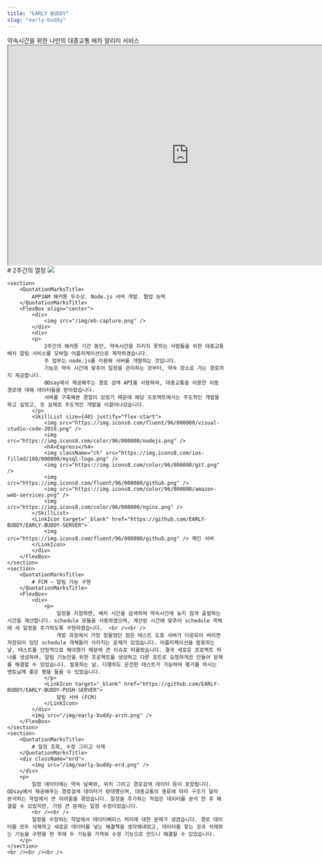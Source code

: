 ```yaml
---
title: "EARLY BUDDY"
slug: "early-buddy"
---
```


<div className="early-buddy">
    <section>
        <QuotationMarksTitle>
            약속시간을 위한 나만의 대중교통 배차 알리미 서비스
        </QuotationMarksTitle>
        <iframe width="840" height="510" src="https://youtube.com/embed/AxuGlkMUapA?autoplay=1"> </iframe>
    </section>
    <section>
        <QuotationMarksTitle>
            # 2주간의 열정 
        </QuotationMarksTitle>
        <img src="/img/eb-panel.png" />
    </section>




    <section>
        <QuotationMarksTitle>
            APPJAM 해커톤 우수상. Node.js 서버 개발. 협업 능력
        </QuotationMarksTitle>
        <FlexBox align="center">
            <div>
                <img src="/img/eb-capture.png" />
            </div>
            <div>
            <p> 
                2주간의 해커톤 기간 동안, 약속시간을 지키지 못하는 사람들을 위한 대중교통 배차 알림 서비스를 모바일 어플리케이션으로 제작하였습니다.
                주 업무는 node.js를 이용해 서버를 개발하는 것입니다.
                기능은 약속 시간에 맞추어 일정을 관리하는 것부터, 약속 장소로 가는 경로까지 제공합니다.
                ODsay에서 제공해주는 경로 검색 API를 사용하여, 대중교통을 이용한 이동 경로에 대해 데이터들을 받아왔습니다.
                서버를 구축해본 경험이 있었기 때문에 해당 프로젝트에서는 주도적인 개발을 하고 싶었고, 또 실제로 주도적인 개발을 이끌어나갔습니다.
            </p>
            <SkillList size={40} justify="flex-start">
                <img src="https://img.icons8.com/fluent/96/000000/visual-studio-code-2019.png" />
                <img src="https://img.icons8.com/color/96/000000/nodejs.png" />
                <h4>Express</h4>
                <img className="ch" src="https://img.icons8.com/ios-filled/100/000000/mysql-logo.png" />
                <img src="https://img.icons8.com/color/96/000000/git.png" />
                <img src="https://img.icons8.com/fluent/96/000000/github.png" />
                <img src="https://img.icons8.com/color/96/000000/amazon-web-services.png" />
                <img src="https://img.icons8.com/color/96/000000/nginx.png" />
            </SkillList>
            <LinkIcon target="_blank" href="https://github.com/EARLY-BUDDY/EARLY-BUDDY-SERVER">
                <img src="https://img.icons8.com/fluent/96/000000/github.png" /> 메인 서버
            </LinkIcon>
            </div>
        </FlexBox>
    </section>
    <section>
        <QuotationMarksTitle> 
            # FCM – 알림 기능 구현
        </QuotationMarksTitle>
        <FlexBox>
            <div>
                <p>
                    일정을 지정하면, 배차 시간을 검색하여 약속시간에 늦지 않게 출발하는 시간을 계산합니다. schedule 모듈을 사용하였으며, 계산된 시간에 맞추어 schedule 객체에 새 일정을 추가하도록 구현하였습니다.  <br /><br />
                    개발 과정에서 가장 힘들었던 점은 테스트 도중 서버가 다운되어 버리면 저장되어 있던 schedule 객체들이 사라지는 문제가 있었습니다. 어플리케이션을 발표하는 날, 테스트를 안정적으로 해야했기 때문에 큰 이슈로 떠올랐습니다. 결국 새로운 프로젝트 하나를 생성하여, 알림 기능만을 위한 프로젝트를 생성하고 다른 포트로 요청하게끔 만들어 문제를 해결할 수 있었습니다. 발표하는 날, 다행히도 온전한 테스트가 가능하여 평가를 하시는 멘토님께 좋은 평을 들을 수 있었습니다.
                </p>
                <LinkIcon target="_blank" href="https://github.com/EARLY-BUDDY/EARLY-BUDDY-PUSH-SERVER">
                    알림 서버 (FCM)
                </LinkIcon>
            </div>
            <img src="/img/early-buddy-arch.png" />
        </FlexBox>
    </section>
    <section>
        <QuotationMarksTitle> 
            # 일정 조회, 수정 그리고 삭제
        </QuotationMarksTitle>
        <div className="erd">
            <img src="/img/early-buddy-erd.png" />
        </div>
        <p>
            일정 데이터에는 약속 날짜와, 위치 그리고 경로검색 데이터 등이 포함됩니다. ODsay에서 제공해주는 경로검색 데이터가 방대했으며, 대중교통의 종류에 따라 구조가 달라 분석하는 작업에서 큰 어려움을 겪었습니다. 일정을 추가하는 작업은 데이터를 분석 한 후 해결할 수 있었지만, 가장 큰 문제는 일정 수정이었습니다.
            <br /><br />
            일정을 수정하는 작업에서 데이터베이스 처리에 대한 문제가 생겼습니다. 경로 데이터를 모두 삭제하고 새로운 데이터를 넣는 해결책을 생각해내었고, 데이터를 찾는 것과 삭제하는 기능을 구현을 한 후에 두 기능을 가져와 수정 기능으로 만드니 해결할 수 있었습니다.
        </p>
    </section>
    <br /><br /><br />
</div>
